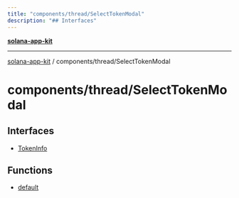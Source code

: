```yaml
---
title: "components/thread/SelectTokenModal"
description: "## Interfaces"
---
```


[**solana-app-kit**](../../../README.mdx)

***

[solana-app-kit](../../../README.mdx) / components/thread/SelectTokenModal

# components/thread/SelectTokenModal

## Interfaces

- [TokenInfo](interfaces/TokenInfo.mdx)

## Functions

- [default](functions/default.mdx)
